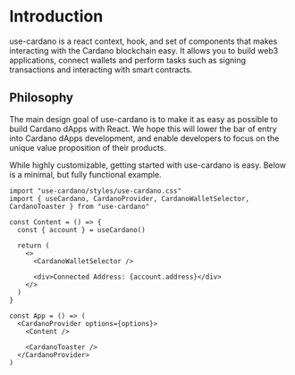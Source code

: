 # Introduction

use-cardano is a react context, hook, and set of components that makes interacting with the Cardano blockchain easy. It allows you to build web3 applications, connect wallets and perform tasks such as signing transactions and interacting with smart contracts.

## Philosophy

The main design goal of use-cardano is to make it as easy as possible to build Cardano dApps with React. We hope this will lower the bar of entry into Cardano dApps development, and enable developers to focus on the unique value proposition of their products.

While highly customizable, getting started with use-cardano is easy. Below is a minimal, but fully functional example.

```tsx filename="minimal-example.tsx" copy
import "use-cardano/styles/use-cardano.css"
import { useCardano, CardanoProvider, CardanoWalletSelector, CardanoToaster } from "use-cardano"

const Content = () => {
  const { account } = useCardano()

  return (
    <>
      <CardanoWalletSelector />

      <div>Connected Address: {account.address}</div>
    </>
  )
}

const App = () => (
  <CardanoProvider options={options}>
    <Content />

    <CardanoToaster />
  </CardanoProvider>
)
```
